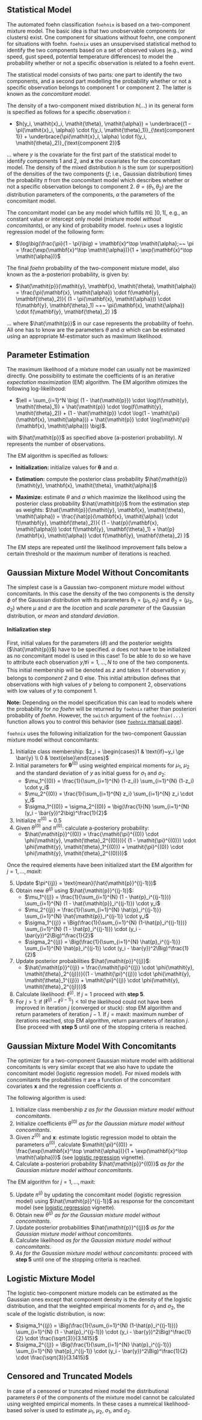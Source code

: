 

## Statistical Model

The automated foehn classification `foehnix` is based on a two-component
mixture model. The basic idea is that two unobservable components (or clusters)
exist. One component for situations without foehn, one component for situations with foehn.
`foehnix` uses an unsupervised statistical method to identify the two components
based on a set of observed values (e.g., wind speed, gust speed,
potential temperature differences) to model the probability whether or not a 
specific observation is related to a foehn event.

The statistical model consists of two parts: one part to identify the two
components, and a second part modelling the probability whether or not a specific
observation belongs to component 1 or component 2. The latter is known as
the _concomitant model_.

The density of a two-component mixed distribution $h(\dots)$ in its general form is
specified as follows for a specific observation $i$:

* $h(y_i, \mathit{x}_i, \mathit{\theta}, \mathit{\alpha}) =
  \underbrace{(1 - \pi(\mathit{x}_i, \alpha)) \cdot f(y_i, \mathit{\theta}_1)}_{\text{component 1}} +
  \underbrace{\pi(\mathit{x}_i, \alpha) \cdot f(y_i, \mathit{\theta}_2)}_{\text{component 2}}$

... where $\mathit{y}$ is the covariate for the first part of the statistical
model to identify components 1 and 2, and $\mathbf{x}$ the covariates for the
concomitant model. The density of the mixed distribution $h$ is the sum (or
superposition) of the densities of the two components ($f$; i.e., Gaussian
distribution) times the probability $\pi$ from the concomitant model which
describes whether or not a specific observation belongs to component 2.
$\mathit{\theta} = (\mathit{\theta}_1, \mathit{\theta}_2)$ are the distribution
parameters of the components, $\mathit{\alpha}$ the parameters of the
concomitant model.

The concomitant model can be any model which fulfills $\pi \in~]0,1[$,
e.g., an constant value or intercept only model (mixture model _without concomitants_),
or any kind of probability model. `foehnix` uses a logistic regression model of
the following form:

* $\log\big(\frac{\pi}{1 - \pi}\big) = \mathbf{x}^\top \mathit{\alpha};~~
  \pi = \frac{\exp(\mathbf{x}^\top \mathit{\alpha})}{1 + \exp(\mathbf{x}^\top \mathit{\alpha})}$

The final _foehn_ probability of the two-component mixture model, also known as the
a-posteriori probability, is given by:

* $\hat{\mathit{p}}(\mathit{y}, \mathbf{x}, \mathit{\theta}, \mathit{\alpha}) = 
  \frac{\pi(\mathbf{x}, \mathit{\alpha}) \cdot f(\mathbf{y}, \mathbf{\theta}_2)}{
    (1 - \pi(\mathbf{x}, \mathit{\alpha})) \cdot f(\mathbf{y}, \mathbf{\theta}_1) ~+~
    \pi(\mathbf{x}, \mathit{\alpha}) \cdot f(\mathbf{y}, \mathbf{\theta}_2)
  }$

... where $\hat{\mathit{p}}$ in our case represents the probability of foehn.
All one has to know are the parameters $\mathit{\theta}$ and $\mathit{\alpha}$
which can be estimated using an appropriate M-estimator such as maximum likelihood.

## Parameter Estimation

The maximum likelihood of a mixture model can usually not be maximized
directly. One possibility to estimate the coefficients of is an iterative _expectation
maximization_ (EM) algorithm. The EM algorithm otimizes the following log-likelihood:

* $\ell = \sum_{i=1}^N \big(
    (1 - \hat{\mathit{p}}) \cdot \log(f(\mathit{y}, \mathit{\theta}_1)) +
    \hat{\mathit{p}} \cdot \log(f(\mathit{y}, \mathit{\theta}_2)) +
    (1 - \hat{\mathit{p}} \cdot \log(1 - \mathit{\pi}(\mathbf{x}, \mathit{\alpha})) +
    \hat{\mathit{p}} \cdot \log(\mathit{\pi}(\mathbf{x}, \mathit{\alpha}))
  \big)$.

with $\hat{\mathit{p}}$ as specified above (a-posteriori probability). $N$ represents
the number of observations.


The EM algorithm is specified as follows:

* **Initialization:** initialize values for $\mathbf{\theta}$ and $\mathit{\alpha}$.

* **Estimation:** compute the posterior class probability
  $\hat{\mathit{p}}(\mathit{y}, \mathbf{x}, \mathit{\theta}, \mathit{\alpha})$ 

* **Maximize:** estimate $\mathit{\theta}$ and $\mathit{\alpha}$ which maximize
  the likelihood using the posterior class probability $\hat{\mathit{p}}$
  from the estimation step as weights:
  $\hat{\mathit{p}}(\mathit{y}, \mathbf{x}, \mathit{\theta}, \mathit{\alpha}) = 
    \frac{\hat{p}(\mathbf{x}, \mathit{\alpha}) \cdot f(\mathbf{y}, \mathbf{\theta}_2)}{
      (1 - \hat{p}(\mathbf{x}, \mathit{\alpha})) \cdot f(\mathbf{y}, \mathbf{\theta}_1) +
      \hat{p}(\mathbf{x}, \mathit{\alpha}) \cdot f(\mathbf{y}, \mathbf{\theta}_2)
    }$

The EM steps are repeated until the likelihood improvement falls below a
certain threshold or the maximum number of iterations is reached.

## Gaussian Mixture Model Without Concomitants

The simplest case is a Gaussian two-component mixture model without
concomitants. In this case the density of the two components is the
density $\phi$ of the Gaussian distribution with its parameters
$\mathit{\theta}_1 = (\mu_1, \sigma_1)$ and $\mathit{\theta}_2 = (\mu_2, \sigma_2)$
where $\mu$ and $\sigma$ are the _location_ and _scale parameter_ of the Gaussian
distribution, or _mean_ and _standard deviation_.

#### Initialization step

First, initial values for the parameters ($\mathit{\theta}$) and the posterior
weights ($\hat{\mathit{p}}$) have to be specified.  $\mathit{\alpha}$ does not
have to be initialized as no concomitant model is used in this case!  To be
able to do so we have to attribute each observation $\mathit{y}_i \forall i =
1, \dots, N$ to one of the two components.  This initial membership will be
denoted as $\mathit{z}$ and takes 1 if observation $y_i$ belongs to _component
2_ and 0 else.  This initial attribution defines that observations with high
values of $\mathit{y}$ belong to component 2, observations with low values of
$\mathit{y}$ to component 1.

**Note:** Depending on the model specification this can lead to models where
the probability for _no foehn_ will be returned by `foehnix` rather than
posteriori probability of _foehn_. However, the `switch` argument of the
`foehnix(...)` function allows you to control this behavior (see [`foehnix`
manual page](reference/foehnix.html)).

`foehnix` uses the following initialization for the two-component Gaussian
mixture model without concomitants:

1. Initialize class membership: $z_i = \begin{cases}1 & \text{if}~y_i \ge \bar{y} \\ 0 & \text{else}\end{cases}$
2. Initial parameters for $\mathbf{\theta}^{(0)}$ using weighted empirical moments
   for $\mu_1$, $\mu_2$ and the standard deviation of $y$ as initial guess for
   $\sigma_1$ and $\sigma_2$:
     * $\mu_1^{(0)} = \frac{1}{\sum_{i=1}^{N} (1-z_i)} \sum_{i=1}^{N} (1-z_i) \cdot y_i$
     * $\mu_2^{(0)} = \frac{1}{\sum_{i=1}^{N} z_i} \sum_{i=1}^{N} z_i \cdot y_i$
     * $\sigma_1^{(0)} = \sigma_2^{(0)} = \big(\frac{1}{N} \sum_{i=1}^{N} (y_i - \bar{y})^2\big)^\frac{1}{2}$
3. Initialize $\mathit{\pi}^{(0)} = 0.5$
4. Given $\mathit{\theta}^{(0)}$ and $\mathit{\pi}^{(0)}$: calculate a-posteriory probability:
     * $\hat{\mathit{p}}^{(0)} = \frac{\mathit{\pi}^{(0)} \cdot \phi(\mathit{y}, \mathit{\theta}_2^{(0)})}{
                        (1 - \mathit{\pi}^{(0)}) \cdot \phi(\mathit{y}, \mathit{\theta}_1^{(0)})
                        + \mathit{\pi}^{(0)} \cdot \phi(\mathit{y}, \mathit{\theta}_2^{(0)})}$

Once the required elements have been initialized start
the EM algorithm for $j = 1, ..., maxit$:

5. Update $\pi^{(j)} = \text{mean}(\hat{\mathit{p}}^{(j-1)})$
6. Obtain new $\mathit{\theta}^{(j)}$ using $\hat{\mathit{p}}^{(j-1)}$:
     * $\mu_1^{(j)} = \frac{1}{\sum_{i=1}^{N} (1 - \hat{p}_i^{(j-1)})} \sum_{i=1}^{N} (1 - \hat{\mathit{p}}_i^{(j-1)}) \cdot y_i$
     * $\mu_2^{(j)} = \frac{1}{\sum_{i=1}^{N} \hat{p}_i^{(j-1)}} \sum_{i=1}^{N} \hat{\mathit{p}}_i^{(j-1)} \cdot y_i$
     * $\sigma_1^{(j)} = \Big(\frac{1}{\sum_{i=1}^{N} (1-\hat{p}_i^{(j-1)})} \sum_{i=1}^{N} (1 - \hat{p}_i^{(j-1)}) \cdot (y_i - \bar{y})^2\Big)^\frac{1}{2}$
     * $\sigma_2^{(j)} = \Big(\frac{1}{\sum_{i=1}^{N} \hat{p}_i^{(j-1)}} \sum_{i=1}^{N} \hat{p}_i^{(j-1)} \cdot (y_i - \bar{y})^2\Big)^\frac{1}{2}$
7. Update posterior probabilities $\hat{\mathit{p}}^{(j)}$:
     * $\hat{\mathit{p}}^{(j)} = \frac{\mathit{\pi}^{(j)} \cdot \phi(\mathit{y}, \mathit{\theta}_2^{(j)})}{(1 - \mathit{\pi}^{(j)}) \cdot \phi(\mathit{y}, \mathit{\theta}_1^{(j)}) + \mathit{\pi}^{(j)} \cdot \phi(\mathit{y}, \mathit{\theta}_2^{(j)})}$
8. Calculate likelihood: $\ell^{(j)}$. If $j = 1$ proceed with **step 5**.
9. For $j > 1$: if $(\ell^{(j)} - \ell^{(j-1)}) < \text{tol}$ the likelihood
   could not have been improved in iteration $j$ (converged or stuck): stop EM algorithm
   and return parameters of iteration $j-1$.
   If $j = \text{maxit}$: maximum number of iterations reached, stop EM algorithm,
   return parameters of iteration $j$.
   Else proceed with **step 5** until one of the stopping criteria is reached.


## Gaussian Mixture Model With Concomitants

The optimizer for a two-component Gaussian mixture model with
additional concomitants is very similar except that we also have
to update the concomitant model (logistic regression model). 
For mixed models with concomitants the probabilities $\mathit{\pi}$
are a function of the concomitant covariates $\mathbf{x}$ and the
regression coefficients $\mathit{\alpha}$.

The following algorithm is used:

1. Initialize class membership $\mathit{z}$
   _as for the Gaussian mixture model without concomitants_.
2. Initialize coefficients $\mathit{\theta}^{(0)}$
   _as for the Gaussian mixture model without concomitants_.
3. Given $\mathit{z}^{(0)}$ and $\mathbf{x}$: estimate logistic
     regression model to obtain the parameters $\mathit{\alpha}^{(0)}$,
     calculate $\mathit{\pi}^{(0)} = \frac{\exp(\mathbf{x}^\top \mathit{\alpha})}{1 + \exp(\mathbf{x}^\top \mathit{\alpha})}$
   (see [logistic regression](logisticregression.html) vignette).
4. Calculate a-posteriori probability $\hat{\mathit{p}}^{(0)}$
   _as for the Gaussian mixture model without concomitants_.

The EM algorithm for $j = 1, \dots, \text{maxit}$:

5. Update $\pi^{(j)}$ by updating the concomitant model (logistic regression model)
   using $\hat{\mathit{p}}^{(j-1)}$ as response for the concomitant model
   (see [logistic regression](logisticregression.html) vignette).
6. Obtain new $\mathit{\theta}^{(j)}$
   _as for the Gaussian mixture model without concomitants_.
7. Update posterior probabilities $\hat{\mathit{p}}^{(j)}$ 
   _as for the Gaussian mixture model without concomitants_.
8. Calculate likelihood
   _as for the Gaussian mixture model without concomitants_.
9. _As for the Gaussian mixture model without concomitants_:
   proceed with **step 5** until one of the stopping criteria
   is reached.


## Logistic Mixture Model

The logistic two-component mixture models can be estimated as the
Gaussian ones except that component density is the density of
the logistic distribution, and that the weighted empirical moments
for $\sigma_1$ and $\sigma_2$, the scale of the logistic distribution,
is now:

* $\sigma_1^{(j)} = \Big(\frac{1}{\sum_{i=1}^{N} (1-\hat{p}_i^{(j-1)})}
  \sum_{i=1}^{N} (1 - \hat{p}_i^{(j-1)}) \cdot (y_i - \bar{y})^2\Big)^\frac{1}{2}
  \cdot \frac{\sqrt{3}}{3.1415}$
* $\sigma_2^{(j)} = \Big(\frac{1}{\sum_{i=1}^{N} \hat{p}_i^{(j-1)}}
  \sum_{i=1}^{N} \hat{p}_i^{(j-1)} \cdot (y_i - \bar{y})^2\Big)^\frac{1}{2}
  \cdot \frac{\sqrt{3}}{3.1415}$

## Censored and Truncated Models

In case of a censored or truncated mixed model the distributional
parameters $\mathit{\theta}$ of the components of the mixture model
cannot be calculated using weighted empirical moments.
In these cases a numreical likelihood-based solver is used to estimate
$\mu_1$, $\mu_2$, $\sigma_1$, and $\sigma_2$.







